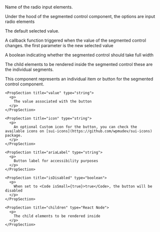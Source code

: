 
<PackageInstallGuide packageName="@wpmudev/sui-segmented-control" />

<Section title="Props" border={true}>
  <PropSection title="name" type="string" defaultValue="segmented-control">
    <p>Name of the radio input elements.</p>
    <p>Under the hood of the segmented control component, the options are input radio elements</p>
  </PropSection>

  <PropSection title="defaultValue" type="string">
    <p>The default selected value.</p>
  </PropSection>

  <PropSection title="onChange" type="function">
    <p>A callback function triggered when the value of the segmented control changes. the first parameter is the new selected value</p>
  </PropSection>

  <PropSection title="isFullWidth" type="boolean" defaultValue="false">
    <p>A boolean indicating whether the segmented control should take full width</p>
  </PropSection>

  <PropSection title="children" type="React Node">
    <p>
      The child elements to be rendered inside the segmented control these are the individual segments.
    </p>
  </PropSection>
</Section>

<Section title="Sub Components" contained={true} style={{ paddingTop: 30, paddingBottom: 0 }}>
  <Section title="SegmentedControlButton" contained={true} style={{ paddingTop: 0, paddingLeft: 20, paddingRight: 0 }}>
    <p>
      This component represents an individual item or button for the segmented control component.
    </p>

    <PropSection title="value" type="string">
      <p>
        The value associated with the button
      </p>
    </PropSection>

    <PropSection title="icon" type="string">
      <p>
        An optional Custom icon for the button, you can check the available icons on [sui-icons](https://github.com/wpmudev/sui-icons) package.
      </p>
    </PropSection>

    <PropSection title="ariaLabel" type="string">
      <p>
        Button label for accessibility purposes
      </p>
    </PropSection>

    <PropSection title="isDisabled" type="boolean">
      <p>
        When set to <Code isSmall={true}>true</Code>, the button will be disabled
      </p>
    </PropSection>

    <PropSection title="children" type="React Node">
      <p>
        The child elements to be rendered inside
      </p>
    </PropSection>
  </Section>
</Section>

<CommonPropsNotice />
